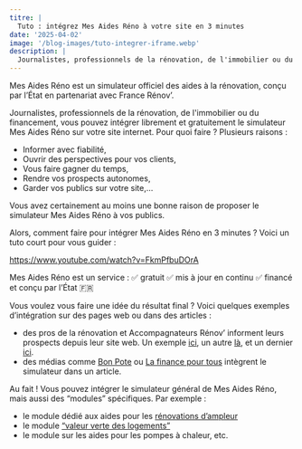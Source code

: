 ```yaml
---
titre: |
  Tuto : intégrez Mes Aides Réno à votre site en 3 minutes
date: '2025-04-02'
image: '/blog-images/tuto-integrer-iframe.webp'
description: |
  Journalistes, professionnels de la rénovation, de l'immobilier ou du financement, vous pouvez intégrer librement et gratuitement le simulateur Mes Aides Réno sur votre site internet.
---
```


Mes Aides Réno est un simulateur officiel des aides à la rénovation, conçu par l’État en partenariat avec France Rénov’.

Journalistes, professionnels de la rénovation, de l'immobilier ou du financement, vous pouvez intégrer librement et gratuitement le simulateur Mes Aides Réno sur votre site internet. Pour quoi faire ? Plusieurs raisons :

- Informer avec fiabilité,
- Ouvrir des perspectives pour vos clients,
- Vous faire gagner du temps,
- Rendre vos prospects autonomes,
- Garder vos publics sur votre site,…

Vous avez certainement au moins une bonne raison de proposer le simulateur Mes Aides Réno à vos publics.

Alors, comment faire pour intégrer Mes Aides Réno en 3 minutes ? Voici un tuto court pour vous guider :

https://www.youtube.com/watch?v=FkmPfbuDOrA

Mes Aides Réno est un service :
✅ gratuit
✅ mis à jour en continu
✅ financé et conçu par l’État 🇫🇷

Vous voulez vous faire une idée du résultat final ? Voici quelques exemples d’intégration sur des pages web ou dans des articles :

- des pros de la rénovation et Accompagnateurs Rénov’ informent leurs prospects depuis leur site web. Un exemple [ici](https://dimcp.com/), un autre [là](https://avg51.fr/fr/page/simulateur-d-aides-a-la-renovation), et un dernier [ici](https://www.erikaag.fr/simulateur-aide-a-la-renovation).
- des médias comme [Bon Pote](https://bonpote.com/connaitre-en-quelques-clics-les-aides-de-letat-pour-renover-son-logement/) ou [La finance pour tous](https://www.lafinancepourtous.com/2024/09/25/mes-aides-reno-un-simulateur-pour-calculer-les-aides-a-la-renovation-energetique-de-son-logement/) intègrent le simulateur dans un article.

Au fait ! Vous pouvez intégrer le simulateur général de Mes Aides Réno, mais aussi des “modules” spécifiques. Par exemple :

- le module dédié aux aides pour les [rénovations d’ampleur](https://mesaidesreno.beta.gouv.fr/module)
- le module [“valeur verte des logements”](https://mesaidesreno.beta.gouv.fr/module/valeur-verte)
- le module sur les aides pour les pompes à chaleur, etc.
